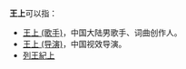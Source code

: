 '''王上'''可以指：
*[[王上_(歌手)|王上 (歌手)]]，中国大陆男歌手、词曲创作人。
*[[王上_(导演)|王上 (导演)]]，中国视效导演。
*[[列王紀上|列王紀上]]

{{disambig|Cat=二字王姓人名消歧义|shang}}